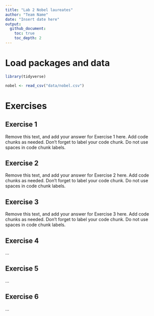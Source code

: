 ```yaml
---
title: "Lab 2 Nobel laureates"
author: "Team Name"
date: "Insert date here"
output: 
  github_document: 
    toc: true
    toc_depth: 2
---
```


# Load packages and data

```r
library(tidyverse) 
```

```r
nobel <- read_csv("data/nobel.csv")
```

# Exercises

## Exercise 1

Remove this text, and add your answer for Exercise 1 here.
Add code chunks as needed.
Don't forget to label your code chunk.
Do not use spaces in code chunk labels.


## Exercise 2

Remove this text, and add your answer for Exercise 2 here.
Add code chunks as needed.
Don't forget to label your code chunk.
Do not use spaces in code chunk labels.

## Exercise 3

Remove this text, and add your answer for Exercise 3 here.
Add code chunks as needed.
Don't forget to label your code chunk.
Do not use spaces in code chunk labels.

## Exercise 4

...

## Exercise 5

...

## Exercise 6

...

